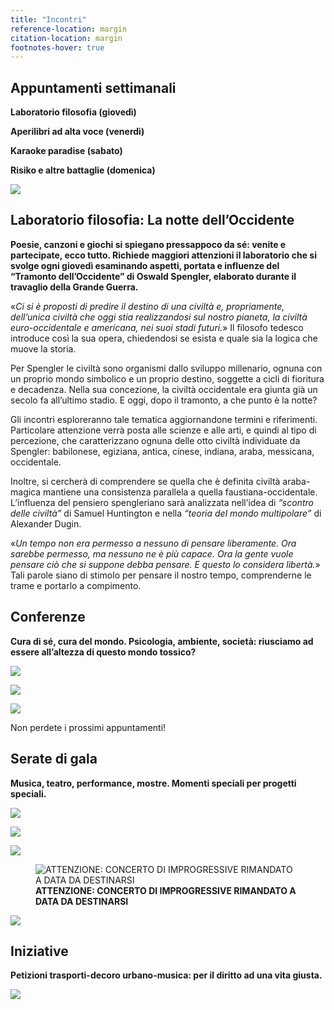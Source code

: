 ```yaml
---
title: "Incontri"
reference-location: margin
citation-location: margin
footnotes-hover: true
---
```


## **Appuntamenti settimanali**

**Laboratorio filosofia (giovedì)**

**Aperilibri ad alta voce (venerdì)**

**Karaoke paradise (sabato)**

**Risiko e altre battaglie (domenica)**

![](images/immagini_bookwinebar/iniziative/calendario.jpg){fig-align="center"}

## **Laboratorio filosofia: La notte dell'Occidente**

**Poesie, canzoni e giochi si spiegano pressappoco da sé: venite e partecipate, ecco tutto. Richiede maggiori attenzioni il laboratorio che si svolge ogni giovedì esaminando aspetti, portata e influenze del "Tramonto dell'Occidente" di Oswald Spengler, elaborato durante il travaglio della Grande Guerra.**

«*Ci si è proposti di predire il destino di una civiltà e, propriamente, dell'unica civiltà che oggi stia realizzandosi sul nostro pianeta, la civiltà euro-occidentale e americana, nei suoi stadi futuri.*» Il filosofo tedesco introduce così la sua opera, chiedendosi se esista e quale sia la logica che muove la storia.

Per Spengler le civiltà sono organismi dallo sviluppo millenario, ognuna con un proprio mondo simbolico e un proprio destino, soggette a cicli di fioritura e decadenza. Nella sua concezione, la civiltà occidentale era giunta già un secolo fa all'ultimo stadio. E oggi, dopo il tramonto, a che punto è la notte?

Gli incontri esploreranno tale tematica aggiornandone termini e riferimenti. Particolare attenzione verrà posta alle scienze e alle arti, e quindi al tipo di percezione, che caratterizzano ognuna delle otto civiltà individuate da Spengler: babilonese, egiziana, antica, cinese, indiana, araba, messicana, occidentale.

Inoltre, si cercherà di comprendere se quella che è definita civiltà araba-magica mantiene una consistenza parallela a quella faustiana-occidentale. L'influenza del pensiero spengleriano sarà analizzata nell'idea di *"scontro delle civiltà"* di Samuel Huntington e nella *"teoria del mondo multipolare"* di Alexander Dugin.

«*Un tempo non era permesso a nessuno di pensare liberamente. Ora sarebbe permesso, ma nessuno ne è più capace. Ora la gente vuole pensare ciò che si suppone debba pensare. E questo lo considera libertà.*» Tali parole siano di stimolo per pensare il nostro tempo, comprenderne le trame e portarlo a compimento.

## **Conferenze**

**Cura di sé, cura del mondo. Psicologia, ambiente, società: riusciamo ad essere all'altezza di questo mondo tossico?**

![](images/immagini_bookwinebar/iniziative/conferenza%20dipendenze.jpg){fig-align="center"}

![](images/immagini_bookwinebar/iniziative/conferenza%20nutrizionismo.jpg){fig-align="center"}

![](images/immagini_bookwinebar/iniziative/conferenza_europa.jpeg){fig-align="center"}

Non perdete i prossimi appuntamenti!

## **Serate di gala**

**Musica, teatro, performance, mostre. Momenti speciali per progetti speciali.**

![](images/immagini_bookwinebar/iniziative/maschere_inverse.jpg){fig-align="center"}

![](images/immagini_bookwinebar/iniziative/Capodanno.jpg){fig-align="center"}

![](images/immagini_bookwinebar/iniziative/concerto_napoli.jpg){fig-align="center"}

![**ATTENZIONE: CONCERTO DI IMPROGRESSIVE RIMANDATO A DATA DA DESTINARSI**](images/immagini_bookwinebar/iniziative/grandtour_live.jpeg){fig-align="center"}

![](images/Capodanno2025.jpeg){fig-align="center"}

## **Iniziative**

**Petizioni trasporti-decoro urbano-musica: per il diritto ad una vita giusta.**

![](images/immagini_bookwinebar/iniziative/petizioni.jpg){fig-align="center"}
